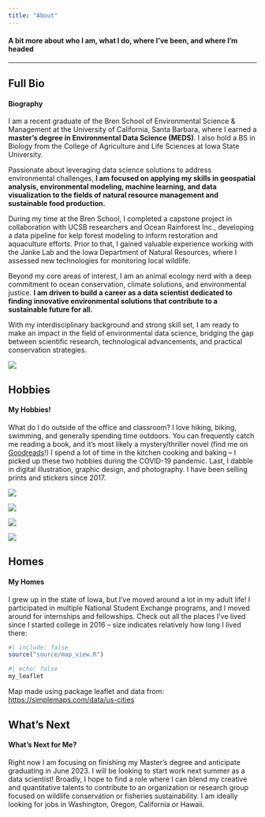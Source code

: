 ```yaml
---
title: "About"
---
```


<h4>A bit more about who I am, what I do, where I've been, and where I'm headed</h4>

------------------------------------------------------------------------

::: panel-tabset
## Full Bio

<h4>Biography</h4>

I am a recent graduate of the Bren School of Environmental Science & Management at the University of California, Santa Barbara, where I earned a **master's degree in Environmental Data Science (MEDS)**. I also hold a BS in Biology from the College of Agriculture and Life Sciences at Iowa State University.

Passionate about leveraging data science solutions to address environmental challenges, **I am focused on applying my skills in geospatial analysis, environmental modeling, machine learning, and data visualization to the fields of natural resource management and sustainable food production.**

During my time at the Bren School, I completed a capstone project in collaboration with UCSB researchers and Ocean Rainforest Inc., developing a data pipeline for kelp forest modeling to inform restoration and aquaculture efforts. Prior to that, I gained valuable experience working with the Janke Lab and the Iowa Department of Natural Resources, where I assessed new technologies for monitoring local wildlife.

Beyond my core areas of interest, I am an animal ecology nerd with a deep commitment to ocean conservation, climate solutions, and environmental justice. **I am driven to build a career as a data scientist dedicated to finding innovative environmental solutions that contribute to a sustainable future for all.**

With my interdisciplinary background and strong skill set, I am ready to make an impact in the field of environmental data science, bridging the gap between scientific research, technological advancements, and practical conservation strategies.

![](images/bainbridge.png)

## Hobbies

<h4>My Hobbies!</h4>

What do I do outside of the office and classroom? I love hiking, biking, swimming, and generally spending time outdoors. You can frequently catch me reading a book, and it's most likely a mystery/thriller novel (find me on [Goodreads](https://www.goodreads.com/user/show/95038298-elke-windschitl)!) I spend a lot of time in the kitchen cooking and baking -- I picked up these two hobbies during the COVID-19 pandemic. Last, I dabble in digital illustration, graphic design, and photography. I have been selling prints and stickers since 2017.

::: {layout-ncol="2"}
![](images/butterflies.png)

![](images/the_overstory.png)

![](images/paddleboard.png)

![](images/biking.png)
:::

## Homes

<h4>My Homes</h4>

I grew up in the state of Iowa, but I've moved around a lot in my adult life! I participated in multiple National Student Exchange programs, and I moved around for internships and fellowships. Check out all the places I've lived since I started college in 2016 -- size indicates relatively how long I lived there:

```r
#| include: false
source("source/map_view.R")
```

```r
#| echo: false
my_leaflet
```

Map made using package leaflet and data from: <https://simplemaps.com/data/us-cities>

## What's Next

<h4>What's Next for Me?</h4>

Right now I am focusing on finishing my Master's degree and anticipate graduating in June 2023. I will be looking to start work next summer as a data scientist! Broadly, I hope to find a role where I can blend my creative and quantitative talents to contribute to an organization or research group focused on wildlife conservation or fisheries sustainability. I am ideally looking for jobs in Washington, Oregon, California or Hawaii.
:::
